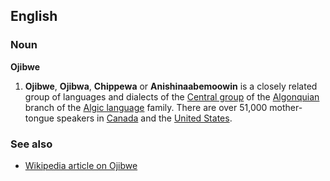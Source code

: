 ==English==
===Noun===
'''Ojibwe'''

# '''Ojibwe''', '''Ojibwa''', '''Chippewa''' or '''Anishinaabemoowin''' is a closely related group of languages and dialects of the [[w:Central Algonquian languages|Central group]] of the [[w:Algonquian languages|Algonquian]] branch of the [[w:Algic languages|Algic language]] family. There are over 51,000 mother-tongue speakers in [[Canada]] and the [[United States]].

===See also===
*[[w:Ojibwe language|Wikipedia article on Ojibwe]]
